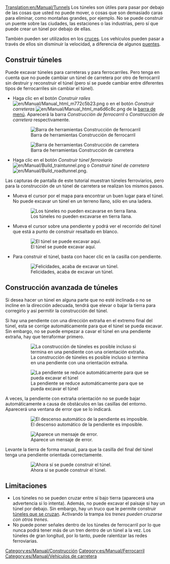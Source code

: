 [[Translation:en/Manual/Tunnels]]
{{es/Manual/Tutorial/Tutorial}}
Los túneles son útiles para pasar por debajo de las cosas que usted no puede mover, o cosas que son demasiado caras para eliminar, como montañas grandes, por ejemplo. No se puede construir un puente sobre las ciudades, las estaciones o las industrias, pero sí que puede crear un túnel por debajo de ellas.

También pueden ser utilizados en los [[es/Community/Junctionary/Main Page|cruces]]. Los vehículos pueden pasar a través de ellos sin disminuir la velocidad, a diferencia de algunos [[es/Manual/Puentes|puentes]].

==Construir túneles==
Puede excavar túneles para carreteras y para ferrocarriles. Pero tenga en cuenta que no puede cambiar un túnel de carretera por otro de ferrocarril sin destruir y reconstruir el túnel (pero sí se puede cambiar entre diferentes tipos de ferrocarriles sin cambiar el túnel).
* Haga clic en el botón ''Construir raíles'' [[File:en/Manual/Manual html m772c5b23.png]] o en el botón ''Construir carreteras'' [[File:en/Manual/Manual html ma6d6c8c.png]] de la [[es/Manual/Interfaz del juego#la-barra-de-menu|barra de menú]]. Aparecerá la barra ''Construcción de ferrocarril'' o ''Construcción de carretera'' respectivamente.
:[[File:es/Manual/Railroad Construction.png|none|frame|Barra de herramientas Construcción de ferrocarril]]
:[[File:es/Manual/Road construction.png|none|frame|Barra de herramientas Construcción de carretera]]
* Haga clic en el botón ''Construir túnel ferroviario'' [[File:en/Manual/Build traintunnel.png]] o ''Construir túnel de carretera'' [[File:en/Manual/Build roadtunnel.png]].

Las capturas de pantalla de este tutorial muestran túneles ferroviarios, pero para la construcción de un túnel de carretera se realizan los mismos pasos.
* Mueva el cursor por el mapa para encontrar un buen lugar para el túnel. No puede excavar un túnel en un terreno llano, sólo en una ladera.
:[[File:en/Manual/Tunnel try.png|none|frame|Los túneles no pueden excavarse en tierra llana.]]

* Mueva el cursor sobre una pendiente y podrá ver el recorrido del túnel que está a punto de construir resaltado en blanco.
:[[File:en/Manual/Tunnel prepare first.png|none|frame|El túnel se puede excavar aquí.]]

* Para construir el túnel, basta con hacer clic en la casilla con pendiente.
:[[File:en/Manual/Tunnel built first.png|none|frame|Felicidades, acaba de excavar un túnel.]]

==Construcción avanzada de túneles==
Si desea hacer un túnel en alguna parte que no esté inclinada o no se incline en la dirección adecuada, tendrá que elevar o bajar la tierra para corregirlo y así permitir la construcción del túnel.

Si hay una pendiente con una dirección extraña en el extremo final del túnel, esta se corrige automáticamente para que el túnel se pueda excavar. Sin embargo, no se puede empezar a cavar el túnel en una pendiente extraña, hay que terraformar primero.
:[[File:en/Manual/Tunnel prepare second.png|none|frame|La construcción de túneles es posible incluso si termina en una pendiente con una orientación extraña.]]
:[[File:en/Manual/Tunnel built second.png|none|frame|La pendiente se reduce automáticamente para que se pueda excavar el túnel]]

A veces, la pendiente con extraña orientación no se puede bajar automáticamente a causa de obstáculos en las casillas del entorno. Aparecerá una ventana de error que se lo indicará.
:[[File:en/Manual/Tunnel terraform third.png|none|frame|El descenso automático de la pendiente es imposible.]]
:[[File:es/Manual/Tunnel error third.png|none|frame|Aparece un mensaje de error.]]

Levante la tierra de forma manual, para que la casilla del final del túnel tenga una pendiente orientada correctamente.
:[[File:en/Manual/Tunnel prepare third.png|none|frame|Ahora sí se puede construir el túnel.]]

==Limitaciones==
* Los túneles no se pueden cruzar entre sí bajo tierra (aparecerá una advertencia si lo intenta). Además, no puede excavar el paisaje si hay un túnel por debajo. Sin embargo, hay un truco que le permite construir [[es/Túneles que se cruzan|túneles que se cruzan]]. Activando la trampa ''los trenes pueden cruzarse con otros trenes''.
* No puede poner señales dentro de los túneles de ferrocarril por lo que nunca podrá tener más de un tren dentro de un túnel a la vez. Los túneles de gran longitud, por lo tanto, puede ralentizar las redes ferroviarias.

[[Category:es/Manual/Construcción]]
[[Category:es/Manual/Ferrocarril]]
[[Category:es/Manual/Vehículos de carretera]]